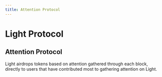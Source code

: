 ```yaml
---
title: Attention Protocol
---
```


# Light Protocol

## Attention Protocol

Light airdrops tokens based on attention gathered through each block, directly to users that have contributed most to gathering attention on Light.

